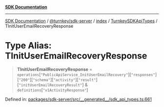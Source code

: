 [**SDK Documentation**](../../../../../../README.mdx)

***

[SDK Documentation](../../../../../../packages.mdx) / [@turnkey/sdk-server](../../../../README.mdx) / [index](../../../README.mdx) / [TurnkeySDKApiTypes](../README.mdx) / TInitUserEmailRecoveryResponse

# Type Alias: TInitUserEmailRecoveryResponse

> **TInitUserEmailRecoveryResponse** = `operations`\[`"PublicApiService_InitUserEmailRecovery"`\]\[`"responses"`\]\[`"200"`\]\[`"schema"`\]\[`"activity"`\]\[`"result"`\]\[`"initUserEmailRecoveryResult"`\] & `definitions`\[`"v1ActivityResponse"`\]

Defined in: [packages/sdk-server/src/\_\_generated\_\_/sdk\_api\_types.ts:661](https://github.com/tkhq/sdk/blob/3a88af7d1d927c6022706911d6af0f92f1440e00/packages/sdk-server/src/__generated__/sdk_api_types.ts#L661)
